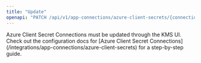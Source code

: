 ```yaml
---
title: "Update"
openapi: "PATCH /api/v1/app-connections/azure-client-secrets/{connectionId}"
---
```


<Note>
    Azure Client Secret Connections must be updated through the KMS UI.
    Check out the configuration docs for [Azure Client Secret Connections](/integrations/app-connections/azure-client-secrets) for a step-by-step
    guide.
</Note>
